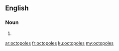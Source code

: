 ==English==

===Noun===
{{head|en|plural}}

# {{plural of|octopole|lang=en|nocat=1}}

[[ar:octopoles]]
[[fr:octopoles]]
[[ku:octopoles]]
[[my:octopoles]]